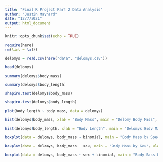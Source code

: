 ```yaml
---
title: "Final R Project Part 2 Data Analysis"
author: "Justin Maynard"
date: "12/7/2021"
output: html_document
---
```


```r
knitr::opts_chunk$set(echo = TRUE)
```

```r
require(here)
rm(list = ls())

delomys = read.csv(here("data", "delomys.csv"))

head(delomys)

summary(delomys$body_mass)

summary(delomys$body_length)

shapiro.test(delomys$body_mass)

shapiro.test(delomys$body_length)

plot(body_length ~ body_mass, data = delomys)

hist(delomys$body_mass, xlab = "Body Mass", main = "Delomy Body Mass", breaks = 8)

hist(delomys$body_length, xlab = "Body Length", main = "Delomys Body Mass", breaks = 8)

boxplot(data = delomys, body_mass ~ binomial, main = "Body Mass by Species", xlab = "Body Mass", ylab = "Species")

boxplot(data = delomys, body_mass ~ sex, main = "Body Mass by Sex", xlab = "Body Mass", ylab = "Sex")

boxplot(data = delomys, body_mass ~ sex + binomial, main = "Body Mass by Species and Sex", xlab = "Body Mass", ylab = "Species and Sex")


```




